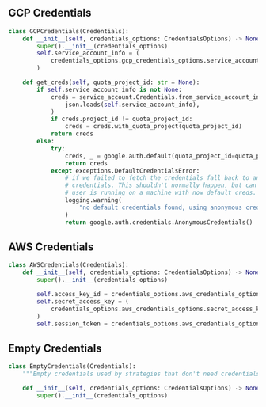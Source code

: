 ## GCP Credentials

```python
class GCPCredentials(Credentials):
    def __init__(self, credentials_options: CredentialsOptions) -> None:
        super().__init__(credentials_options)
        self.service_account_info = (
            credentials_options.gcp_credentials_options.service_account_info
        )

    def get_creds(self, quota_project_id: str = None):
        if self.service_account_info is not None:
            creds = service_account.Credentials.from_service_account_info(
                json.loads(self.service_account_info),
            )
            if creds.project_id != quota_project_id:
                creds = creds.with_quota_project(quota_project_id)
            return creds
        else:
            try:
                creds, _ = google.auth.default(quota_project_id=quota_project_id)
                return creds
            except exceptions.DefaultCredentialsError:
                # if we failed to fetch the credentials fall back to anonymous
                # credentials. This shouldn't normally happen, but can happen if
                # user is running on a machine with now default creds.
                logging.warning(
                    "no default credentials found, using anonymous credentials"
                )
                return google.auth.credentials.AnonymousCredentials()
```

## AWS Credentials

```python
class AWSCredentials(Credentials):
    def __init__(self, credentials_options: CredentialsOptions) -> None:
        super().__init__(credentials_options)

        self.access_key_id = credentials_options.aws_credentials_options.access_key_id
        self.secret_access_key = (
            credentials_options.aws_credentials_options.secret_access_key
        )
        self.session_token = credentials_options.aws_credentials_options.session_token
```

## Empty Credentials

```python
class EmptyCredentials(Credentials):
    """Empty credentials used by strategies that don't need credentials."""

    def __init__(self, credentials_options: CredentialsOptions) -> None:
        super().__init__(credentials_options)
```